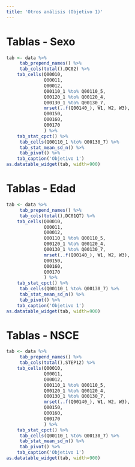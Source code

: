 ```yaml
---
title: 'Otros análisis (Objetivo 1)'
---
```


# Tablas - Sexo


```r
tab <- data %>%
     tab_prepend_names() %>% 
     tab_cols(total(),DC02) %>% 
	tab_cells(Q00010, 
	          Q00011,
	          Q00012,
	          Q00110_1 %to% Q00110_5,
	          Q00120_1 %to% Q00120_4,
	          Q00130_1 %to% Q00130_7,
	          mrset(..f(Q00140_), W1, W2, W3),
	          Q00150,
	          Q00160,
	          Q00170
	          ) %>%
	tab_stat_cpct() %>%
     tab_cells(Q00110_1 %to% Q00130_7) %>% 
     tab_stat_mean_sd_n() %>% 
     tab_pivot() %>% 
	tab_caption('Objetivo 1')
as.datatable_widget(tab, width=900)
```


# Tablas - Edad

```r
tab <- data %>%
     tab_prepend_names() %>% 
     tab_cols(total(),DC01QT) %>% 
	tab_cells(Q00010, 
	          Q00011,
	          Q00012,
	          Q00110_1 %to% Q00110_5,
	          Q00120_1 %to% Q00120_4,
	          Q00130_1 %to% Q00130_7,
	          mrset(..f(Q00140_), W1, W2, W3),
	          Q00150,
	          Q00160,
	          Q00170
	          ) %>%
	tab_stat_cpct() %>%
     tab_cells(Q00110_1 %to% Q00130_7) %>% 
     tab_stat_mean_sd_n() %>% 
     tab_pivot() %>% 
	tab_caption('Objetivo 1')
as.datatable_widget(tab, width=900)
```


# Tablas - NSCE

```r
tab <- data %>%
     tab_prepend_names() %>% 
     tab_cols(total(),STEP12) %>% 
	tab_cells(Q00010, 
	          Q00011,
	          Q00012,
	          Q00110_1 %to% Q00110_5,
	          Q00120_1 %to% Q00120_4,
	          Q00130_1 %to% Q00130_7,
	          mrset(..f(Q00140_), W1, W2, W3),
	          Q00150,
	          Q00160,
	          Q00170
	          ) %>%
	tab_stat_cpct() %>%
     tab_cells(Q00110_1 %to% Q00130_7) %>% 
     tab_stat_mean_sd_n() %>% 
     tab_pivot() %>% 
	tab_caption('Objetivo 1')
as.datatable_widget(tab, width=900)
```
